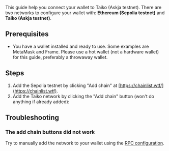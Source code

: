 
This guide help you connect your wallet to Taiko (Askja testnet). There are two networks to configure your wallet with: **Ethereum (Sepolia testnet)** and **Taiko (Askja testnet)**.

## Prerequisites

- You have a wallet installed and ready to use. Some examples are MetaMask and Frame. Please use a hot wallet (not a hardware wallet) for this guide, preferably a throwaway wallet.

## Steps

1. Add the Sepolia testnet by clicking "Add chain" at [https://chainlist.wtf/](https://chainlist.wtf).
2. Add the Taiko network by clicking the "Add chain" button (won't do anything if already added): <AddEthereumChainButton buttonText="Add Taiko chain" />

## Troubleshooting
### The add chain buttons did not work
Try to manually add the network to your wallet using the [RPC configuration](/docs/reference/rpc-configuration).
